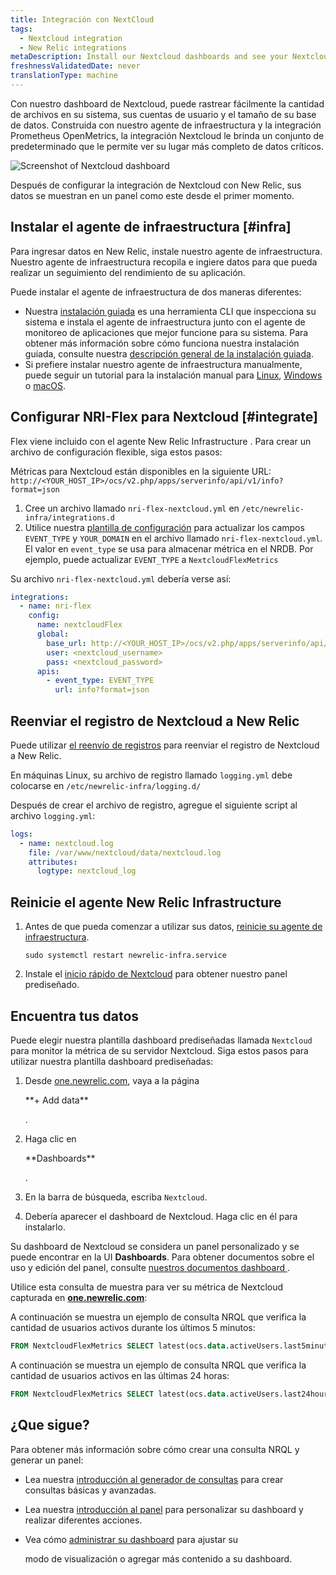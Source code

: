 ```yaml
---
title: Integración con NextCloud
tags:
  - Nextcloud integration
  - New Relic integrations
metaDescription: Install our Nextcloud dashboards and see your Nextcloud performance data in New Relic.
freshnessValidatedDate: never
translationType: machine
---
```


Con nuestro dashboard de Nextcloud, puede rastrear fácilmente la cantidad de archivos en su sistema, sus cuentas de usuario y el tamaño de su base de datos. Construida con nuestro agente de infraestructura y la integración Prometheus OpenMetrics, la integración Nextcloud le brinda un conjunto de <InlinePopover type="dashboards"/>predeterminado que le permite ver su lugar más completo de datos críticos.

<img
  title="Screenshot of Nextcloud dashboard"
  src="/images/infrastructure_screenshot-full_Nextcloud-integration.webp"
/>

<figcaption>
  Después de configurar la integración de Nextcloud con New Relic, sus datos se muestran en un panel como este desde el primer momento.
</figcaption>

## Instalar el agente de infraestructura [#infra]

Para ingresar datos en New Relic, instale nuestro agente de infraestructura. Nuestro agente de infraestructura recopila e ingiere datos para que pueda realizar un seguimiento del rendimiento de su aplicación.

Puede instalar el agente de infraestructura de dos maneras diferentes:

* Nuestra [instalación guiada](https://one.newrelic.com/nr1-core?state=4f81feab-35f7-e97e-9903-52510f8542bd) es una herramienta CLI que inspecciona su sistema e instala el agente de infraestructura junto con el agente de monitoreo de aplicaciones que mejor funcione para su sistema. Para obtener más información sobre cómo funciona nuestra instalación guiada, consulte nuestra [descripción general de la instalación guiada](/docs/infrastructure/host-integrations/installation/new-relic-guided-install-overview).
* Si prefiere instalar nuestro agente de infraestructura manualmente, puede seguir un tutorial para la instalación manual para [Linux](/docs/infrastructure/install-infrastructure-agent/linux-installation/install-infrastructure-monitoring-agent-linux), [Windows](/docs/infrastructure/install-infrastructure-agent/windows-installation/install-infrastructure-monitoring-agent-windows/) o [macOS](/docs/infrastructure/install-infrastructure-agent/macos-installation/install-infrastructure-monitoring-agent-macos/).

## Configurar NRI-Flex para Nextcloud [#integrate]

Flex viene incluido con el agente New Relic Infrastructure . Para crear un archivo de configuración flexible, siga estos pasos:

Métricas para Nextcloud están disponibles en la siguiente URL: `http://<YOUR_HOST_IP>/ocs/v2.php/apps/serverinfo/api/v1/info?format=json`

1. Cree un archivo llamado `nri-flex-nextcloud.yml` en `/etc/newrelic-infra/integrations.d`
2. Utilice nuestra [plantilla de configuración](https://github.com/newrelic/nri-flex/blob/master/examples/json-read-cmd-example.yml) para actualizar los campos `EVENT_TYPE` y `YOUR_DOMAIN` en el archivo llamado `nri-flex-nextcloud.yml`. El valor en `event_type` se usa para almacenar métrica en el NRDB. Por ejemplo, puede actualizar `EVENT_TYPE` a `NextcloudFlexMetrics`

Su archivo `nri-flex-nextcloud.yml` debería verse así:

```yml
integrations:
  - name: nri-flex
    config:
      name: nextcloudFlex
      global:
        base_url: http://<YOUR_HOST_IP>/ocs/v2.php/apps/serverinfo/api/v1/
        user: <nextcloud_username>
        pass: <nextcloud_password>
      apis:
        - event_type: EVENT_TYPE
          url: info?format=json
```

## Reenviar el registro de Nextcloud a New Relic

Puede utilizar [el reenvío de registros](/docs/logs/forward-logs/forward-your-logs-using-infrastructure-agent/) para reenviar el registro de Nextcloud a New Relic.

En máquinas Linux, su archivo de registro llamado `logging.yml` debe colocarse en `/etc/newrelic-infra/logging.d/`

Después de crear el archivo de registro, agregue el siguiente script al archivo `logging.yml`:

```yml
logs:
  - name: nextcloud.log
    file: /var/www/nextcloud/data/nextcloud.log
    attributes:
      logtype: nextcloud_log
```

## Reinicie el agente New Relic Infrastructure

1. Antes de que pueda comenzar a utilizar sus datos, [reinicie su agente de infraestructura](/docs/infrastructure/install-infrastructure-agent/manage-your-agent/start-stop-restart-infrastructure-agent/).

   ```shell
   sudo systemctl restart newrelic-infra.service
   ```

2. Instale el [inicio rápido de Nextcloud](https://newrelic.com/instant-observability/nextcloud) para obtener nuestro panel prediseñado.

## Encuentra tus datos

Puede elegir nuestra plantilla dashboard prediseñadas llamada `Nextcloud` para monitor la métrica de su servidor Nextcloud. Siga estos pasos para utilizar nuestra plantilla dashboard prediseñadas:

1. Desde [one.newrelic.com](https://one.newrelic.com), vaya a la página

   <DNT>
     **+ Add data**
   </DNT>

   .

2. Haga clic en

   <DNT>
     **Dashboards**
   </DNT>

   .

3. En la barra de búsqueda, escriba `Nextcloud`.

4. Debería aparecer el dashboard de Nextcloud. Haga clic en él para instalarlo.

Su dashboard de Nextcloud se considera un panel personalizado y se puede encontrar en la UI <DNT>**Dashboards**</DNT>. Para obtener documentos sobre el uso y edición del panel, consulte [nuestros documentos dashboard ](/docs/query-your-data/explore-query-data/dashboards/introduction-dashboards).

Utilice esta consulta de muestra para ver su métrica de Nextcloud capturada en <DNT>**[one.newrelic.com](https://one.newrelic.com/all-capabilities)**</DNT>:

A continuación se muestra un ejemplo de consulta NRQL que verifica la cantidad de usuarios activos durante los últimos 5 minutos:

```sql
FROM NextcloudFlexMetrics SELECT latest(ocs.data.activeUsers.last5minutes)
```

A continuación se muestra un ejemplo de consulta NRQL que verifica la cantidad de usuarios activos en las últimas 24 horas:

```sql
FROM NextcloudFlexMetrics SELECT latest(ocs.data.activeUsers.last24hours)
```

## ¿Que sigue?

Para obtener más información sobre cómo crear una consulta NRQL y generar un panel:

* Lea nuestra [introducción al generador de consultas](/docs/query-your-data/explore-query-data/query-builder/introduction-query-builder) para crear consultas básicas y avanzadas.

* Lea nuestra [introducción al panel](/docs/query-your-data/explore-query-data/dashboards/introduction-dashboards) para personalizar su dashboard y realizar diferentes acciones.

* Vea cómo [administrar su dashboard](/docs/query-your-data/explore-query-data/dashboards/manage-your-dashboard) para ajustar su

  <InlinePopover type="dashboards"/>

  modo de visualización o agregar más contenido a su dashboard.
